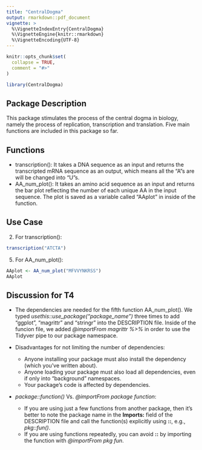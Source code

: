 ```yaml
---
title: "CentralDogma"
output: rmarkdown::pdf_document
vignette: >
  %\VignetteIndexEntry{CentralDogma}
  %\VignetteEngine{knitr::rmarkdown}
  %\VignetteEncoding{UTF-8}
---
```


```r
knitr::opts_chunk$set(
  collapse = TRUE,
  comment = "#>"
)
```

```r
library(CentralDogma)
```

## Package Description
This package stimulates the process of the central dogma in biology, namely the process of replication, transcription and translation. Five main functions are included in this package so far.

## Functions
* transcription(): It takes a DNA sequence as an input and returns the transcripted mRNA sequence as an output, which means all the "A"s are will be changed into "U"s. 
* AA_num_plot(): It takes an amino acid sequence as an input and returns the bar plot reflecting the number of each unique AA in the input sequence. The plot is saved as a variable called "AAplot" in inside of the function.

## Use Case
2. For transcription():
```r
transcription("ATCTA")
```

5. For AA_num_plot():
```r
AAplot <- AA_num_plot("MFVVYNKRSS")
AAplot
```

## Discussion for T4
* The dependencies are needed for the fifth function AA_num_plot(). We typed *usethis::use_package("package_name")* three times to add "ggplot", "magrittr" and "stringr" into the DESCRIPTION file. Inside of the funcion file, we added *@importFrom magrittr %>%* in order to use the Tidyver pipe to our package namespace.

* Disadvantages for not limiting the number of dependencies:
  + Anyone installing your package must also install the dependency (which you've written about).
  + Anyone loading your package must also load all dependencies, even if only into "background" namespaces.
  + Your package's code is affected by dependencies.

* *package::function()* Vs. *@importFrom package function*:
  + If you are using just a few functions from another package, then it's better to note the package name in the **Imports:** field of the DESCRIPTION file and call the function(s) explicitly using **::**, e.g., *pkg::fun()*.
  + If you are using functions repeatedly, you can avoid **::** by importing the function with *@importFrom pkg fun*.

